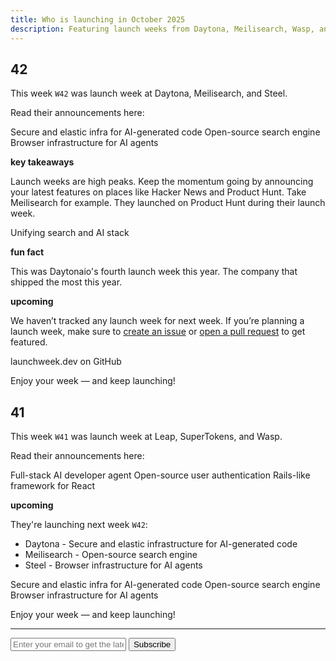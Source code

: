 ```yaml
---
title: Who is launching in October 2025
description: Featuring launch weeks from Daytona, Meilisearch, Wasp, and 3 more developer tools.
---
```


## 42 

This week `W42` was launch week at Daytona, Meilisearch, and Steel.

Read their announcements here:

<Card title="Daytona Launch Week 8" href="https://create.daytona.io">
  Secure and elastic infra for AI-generated code
</Card>
<Card title="Meilisearch Launch Week 3" href="https://www.meilisearch.com/launch-week-q3-2025">
  Open-source search engine
</Card>
<Card title="Steel.dev Launch Week 2" href="https://steel.dev/launch-week">
  Browser infrastructure for AI agents
</Card>

**key takeaways**

Launch weeks are high peaks. Keep the momentum going by announcing your latest features on places like Hacker News and Product Hunt. Take Meilisearch for example. They launched on Product Hunt during their launch week.

<Card title="Meilisearch on Product Hunt" href="https://www.producthunt.com/products/meilisearch-cloud/launches/meilisearch-chat">
 Unifying search and AI stack
</Card>

**fun fact**

This was Daytonaio's fourth launch week this year. The company that shipped the most this year.

**upcoming**

We haven’t tracked any launch week for next week. If you’re planning a launch week, make sure to [create an issue](https://github.com/supabase-community/launchweek.dev/issues) or [open a pull request](https://github.com/supabase-community/launchweek.dev/pulls) to get featured.

<Card title="supabase-community/launchweek.dev" href="https://git.new/lw">
  launchweek.dev on GitHub
</Card>

Enjoy your week — and keep launching!

## 41

This week `W41` was launch week at Leap, SuperTokens, and Wasp.

Read their announcements here:

<Card title="Leap Launch Week 2" href="https://leap.new/launchweek">
  Full-stack AI developer agent
</Card>
<Card title="SuperTokens Launch Week 02" href="https://supertokens.com/launches">
  Open-source user authentication
</Card>
<Card title="Wasp Launch Week 11" href="https://wasp.sh/blog/2025/09/28/wasp-launch-week-11">
  Rails-like framework for React
</Card>

**upcoming**

They're launching next week `W42`:

- Daytona - Secure and elastic infrastructure for AI-generated code
- Meilisearch - Open-source search engine
- Steel - Browser infrastructure for AI agents

<Card title="Daytona Launch Week 8" href="https://create.daytona.io">
  Secure and elastic infra for AI-generated code
</Card>
<Card title="Meilisearch Launch Week 3" href="https://www.meilisearch.com/launch-week-q3-2025">
  Open-source search engine
</Card>
<Card title="Steel.dev Launch Week 2" href="https://steel.dev/launch-week">
  Browser infrastructure for AI agents
</Card>

Enjoy your week — and keep launching!

---

<form
  action="https://buttondown.com/api/emails/embed-subscribe/launchweek.dev"
  method="post"
  target="popupwindow"
  onsubmit="window.open('https://buttondown.com/launchweek.dev', 'popupwindow')"
  class="embeddable-buttondown-form"
>
  <input
    type="email"
    name="email"
    placeholder="Enter your email to get the latest updates"
    id="bd-email"
  />
  <input type="submit" value="Subscribe" />
</form>
